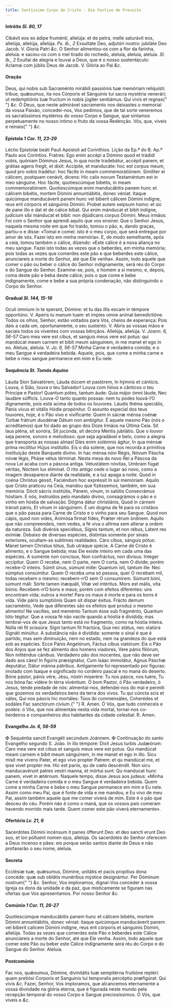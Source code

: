 ```yaml
---
title: Santíssimo Corpo de Cristo - Dia Festivo de Preceito
---
```


<h4 class="text-center">
  Intróito <em>Sl. 80, 17</em>
</h4>
<div class="grid grid-cols-2 gap-5">
  <span class="text-justify">
    Cibávit eos ex ádipe fruménti, allelúja: et de petra, melle saturávit eos,
    allelúja, allelúja, allelúja. <em>Ps. ib., 2</em> Exsultáte Deo, adjutóri
    nostro: jubiláte Deo Jacob. V. Gloria Patri <em>&c.</em>
  </span>
  <span class="text-justify">
    O Senhor alimentou-os com a flor da farinha, aleluia: e saciou-os com o mel
    tirado do rochedo, aleluia, aleluia, aleluia. <em>Sl. ib., 2</em> Exultai de
    alegria e louvai a Deus, que é o nosso sustentáculo: Aclamai com júbilo Deus
    de Jacob. V. Glória ao Pai <em>&c.</em>
  </span>
</div>


#### Oração
<div class="grid grid-cols-2 gap-5">
  <span class="text-justify">
    Deus, qui nobis sub Sacraménto mirábili passiónis tuæ memóriam reliquísti:
    tríbue, quǽsumus, ita nos Córporis et Sánguinis tui sacra mystéria venerári;
    ut redemptiónis tuæ fructum in nobis júgiter sentiámus: Qui vivis et regnas{" "}
    <em>&c.</em>
  </span>
  <span class="text-justify">
    Ó Deus, que neste admirável sacramento nos deixastes o memorial da vossa
    Paixão, concedei-nos, Vos pedimos, que de tal sorte veneremos os
    sacratíssimos mystérios do vosso Corpo e Sangue, que sintamos perpetuamente
    no nosso íntimo o fruto da vossa Redenção. Vós, que, viveis e reinais{" "}
    <em>&c.</em>
  </span>
</div>

<h4 class="text-center">
  Epístola <em>1 Cor. 11, 23-29</em>
</h4>
<div class="grid grid-cols-2 gap-5">
  <span class="text-justify">
    Léctio Epistolæ beáti Pauli Apóstoli ad Corinthios.
  </span>
  <span class="text-justify">
    Lição da Ep.ª do B. Ap.º Paulo aos Coríntios.
  </span>
  <span class="text-justify">
    Fratres: Ego enim accépi a Dómino quod et trádidí vobis, quóniam Dóminus
    Jesus, in qua nocte tradebátur, accépit panem, et grátias agens fregit, et
    dixit: Accípite, et manducáte: hoc est corpus meum, quod pro vobis tradétur:
    hoc fácite in meam commemoratiónem. Simíliter ei cálicem, postquam cenávit,
    dicens: Hic calix novum Testaméntum est in meo sánguine. Hoc fácite,
    quotiescúmque bibétis, in meam commemoratiónem. Quotiescúmque enim
    manducábitis panem hunc et cálicem bibétis, mortem Dómini annuntiábitis,
    donec véniat. Itaque quicúmque manducáverit panem hunc vel bíberit cálicem
    Dómini indígne, reus erit córporis et sánguinis Dómini. Probet autem seípsum
    homo: et sic de pane illo e dat et de calice bibat. Qui enim mánducat et
    bibit indígne, judícium sibi mánducat et bibit: non dijúdicans corpus
    Dómini.
  </span>
  <span class="text-justify">
    Meus irmãos: Foi com o Senhor que aprendi aquilo que vos ensinei: Que o
    Senhor Jesus, naquela mesma noite em que foi traído, tomou o pão, e, dando
    graças, partiu-o e disse: «Tomai e comei: isto é o meu corpo, que será
    entregue por amor de vós. Fazei isto em minha memória». E, de modo
    semelhante, após a ceia, tomou também o cálice, dizendo: «Este cálice é a
    nova aliança no meu sangue. Fazei isto todas as vezes que o beberdes, em
    minha memória; pois todas as vezes que comerdes este pão e que beberdes este
    cálice, anunciareis a morte do Senhor, até que Ele venha». Assim, todo
    aquele que comer o pão ou beber o cálice do Senhor indignamente, será réu do
    Corpo e do Sangue do Senhor. Examine-se, pois, o homem a si mesmo; e,
    depois, coma deste pão e beba deste cálice; pois o que come e bebe
    indignamente, come e bebe a sua própria condenação, não distinguindo o Corpo
    do Senhor.
  </span>
</div>

<h4 class="text-center">
  Gradual <em>Sl. 144, 15-16</em>
</h4>
<div class="grid grid-cols-2 gap-5">
  <span class="text-justify">
    Oculi ómnium in te sperant, Dómine: et tu das illis escam in témpore
    opportúno. V. Aperis tu manum tuam: et imples omne animal benedictióne.
  </span>
  <span class="text-justify">
    Todos os olhos, Senhor, estão voltados para Vós, cheios de esperança: Pois
    dais a cada um, oportunamente, o seu sustento. V. Abris as vossas mãos e
    saciais todos os viventes com vossas bênçãos.
  </span>
  <span class="text-justify">
    Allelúja, allelúja. V. <em>Joann. 6, 56-57</em> Caro mea vere est cibus, et
    sanguis meus vere est potus: qui mandúcat meam carnem et bibit meum
    sánguinem, in me manet et ego in eo.
  </span>
  <span class="text-justify">
    Aleluia, aleluia. V. <em>Jo. 6, 56-57</em> Minha Carne é verdadeira comida;
    e o meu Sangue é verdadeira bebida. Aquele, pois, que come a minha carne e
    bebe o meu sangue permanece em mim e Eu nele.
  </span>
</div>

<h4 class="text-center">
  Sequência <em>St. Tomás Aquino</em>
</h4>
<div class="grid grid-cols-2 gap-5">
  <span class="text-justify">
    Láuda Síon Salvatórem, Láuda dúcem et pastórem, In hýmnis et cánticis.
  </span>
  <span class="text-justify">
    Louva, ó Sião, louva o teu Salvador! Louva com hinos e cânticos o teu
    Principe e Pastor!
  </span>
  <span class="text-justify">
    Quantum pótes, tantum áude: Quia májor ómni láude, Nec laudáre súfficis.
  </span>
  <span class="text-justify">
    Louva-O tanto quanto possas: nem tu podes louvá-l’O dignamente, pois está
    acima de todos os louvores.
  </span>
  <span class="text-justify">
    Láudis théma speciális, Pánis vívus et vitális Hódie propónitur.
  </span>
  <span class="text-justify">
    O assunto especial dos teus louvores, hoje, é o Pão vivo e vivificante:
  </span>
  <span class="text-justify">
    Quem in sácræ ménsa coénæ Túrbæ frátrum duodénæ Dátum non ambígitur.
  </span>
  <span class="text-justify">
    É aquele mesmo Pão (nós o acreditamos) que foi dado ao grupo dos Doze Irmãos
    na Última Ceia.
  </span>
  <span class="text-justify">
    Sit laus pléna, sít sonóra, Sit jucúnda, sit decóra Méntis jubilátio.
  </span>
  <span class="text-justify">
    Que o louvor seja perene, sonoro e melodioso: que seja agradável e belo,
    como a alegria que transporta as nossas almas!
  </span>
  <span class="text-justify">
    Díes enim solémnis ágitur, In qua ménsæ príma recólitur Hújus institútio.
  </span>
  <span class="text-justify">
    Eis o dia solene, que nos recorda a primitiva instituição deste Banquete
    divino.
  </span>
  <span class="text-justify">
    In hac ménsa nóvi Régis, Nóvum Páscha nóvæ légis, Pháse vétus términat.
  </span>
  <span class="text-justify">
    Nesta mesa do novo Rei a Páscoa da nova Lei acaba com a páscoa antiga.
  </span>
  <span class="text-justify">
    Vetustátem nóvitas, Umbram fúgat véritas, Nóctem lux elíminat.
  </span>
  <span class="text-justify">
    O rito antigo cede o lugar ao novo, como a imagem desaparece diante da
    realidade, e a luz apaga a noite.
  </span>
  <span class="text-justify">
    Quod in coéna Chrístus géssit, Faciéndum hoc expréssit In súi memóriam.
  </span>
  <span class="text-justify">
    Aquilo que Cristo praticou na Ceia, mandou que fizéssemos, também, em sua
    memória.
  </span>
  <span class="text-justify">
    Dócti sácris institútis, Pánem, vínum, in salútis Consecrámus hóstiam.
  </span>
  <span class="text-justify">
    E nós, instruídos pelo mandato divino, consagrámos o pão e o vinho em hóstia
    de salvação.
  </span>
  <span class="text-justify">
    Dógma dátur christiánis, Quod in cárnem tránsit pánis, Et vínum in
    sánguinem.
  </span>
  <span class="text-justify">
    É um dogma de fé para os cristãos que o pão passa para Carne de Cristo e o
    vinho para seu Sangue.
  </span>
  <span class="text-justify">
    Quod non cápis, quod non vídes, Animósa fírmat fídes, Præter rérum órdinem.
  </span>
  <span class="text-justify">
    Aquilo que não compreendeis, nem vedes, a fé viva o afirma sem alterar a
    ordem da natureza.
  </span>
  <span class="text-justify">
    Sub divérsis speciébus, Sígnis tantum, et non rébus, Látent res exímiæ.
  </span>
  <span class="text-justify">
    Debaixo de diversas espécies, distintas somente por sinais exteriores,
    ocultam-se sublimes realidades.
  </span>
  <span class="text-justify">
    Cáro cíbus, sánguis pótus: Mánet tamen Chrístus tótus, Sub utráque spécie.
  </span>
  <span class="text-justify">
    A Carne de Cristo é alimento, e o Sangue bebida; mas Ele existe inteiro em
    cada uma das espécies.
  </span>
  <span class="text-justify">
    A suménte non concísus, Non confráctus, non divísus: Integer accípitur.
  </span>
  <span class="text-justify">
    Quem O recebe, nem O parte, nem O corta, nem O divide; porém recebe-O
    inteiro.
  </span>
  <span class="text-justify">
    Súmit únus, súmunt mille: Quantum ísti, tantum ílle: Nec súmptus consúmitur.
  </span>
  <span class="text-justify">
    Quem O receba uma só pessoa, quer O recebam mil, todas recebem o mesmo:
    recebem-n’O sem O consumirem.
  </span>
  <span class="text-justify">
    Súmunt bóni, súmunt máli: Sórte tamen inæquáli, Vítæ vel intéritus. Mors est
    mális, víta bónis:
  </span>
  <span class="text-justify">
    Recebem-n’O bons e maus; porém com efeitos diferentes: uns encontram vida;
    outros a morte! Para os maus é morte e para os bons é vida.
  </span>
  <span class="text-justify">
    Víde páris sumptiónis Quam sit díspar éxitus. Frácto demum sacraménto,
  </span>
  <span class="text-justify">
    Vede que diferentes são os efeitos que produz o mesmo alimento!
  </span>
  <span class="text-justify">
    Ne vacílles, sed meménto Tantum ésse sub fragménto, Quantum tóto tégitur.
  </span>
  <span class="text-justify">
    Que a vossa fé não vacile quando a hóstia é dividida; mas lembrai-vos de que
    Jesus tanto está no fragmento, como na hóstia inteira.
  </span>
  <span class="text-justify">
    Núlla réi fit scissúra: Sígni tantum fit fractúra, Qua nec státus, nec
    statúra Signáti minúitur.
  </span>
  <span class="text-justify">
    A substância não é dividida: somente o sinal é que é partido, mas sem
    diminuição, nem no estado, nem na grandeza do que está sob as espécies.
  </span>
  <span class="text-justify">Ecce Pánis Angelórum, Fáctus cíbus viatórum:</span>
  <span class="text-justify">
    Eis o Pão dos Anjos que se fez alimento dos homens viadores,
  </span>
  <span class="text-justify">Vere pánis filiórum, Non mitténdus cánibus.</span>
  <span class="text-justify">
    Verdadeiro pão dos inocentes, que não deve ser dado aos cães!
  </span>
  <span class="text-justify">
    In figúris præsignátur, Cum Isáac immolátur, Agnus Páschæ deputátur, Dátur
    mánna pátribus.
  </span>
  <span class="text-justify">
    Antigamente foi representado por figuras: imolado com Isaque e significado
    no cordeiro pascal e no maná do deserto.
  </span>
  <span class="text-justify">
    Bóne pástor, pánis vére, Jésu, nóstri miserére: Tu nos pásce, nos tuére, Tu
    nos bóna fac vidére In térra vivéntium.
  </span>
  <span class="text-justify">
    Ó bom Pastor, ó Pão verdadeiro, ó Jesus, tende piedade de nós:
    alimentai-nos, defendei-nos do mal e permiti que gozemos os verdadeiros bens
    da terra dos vivos.
  </span>
  <span class="text-justify">
    Tu qui cúncta scis et váles, Qui nos páscis hic mortáles: Túos ibi
    commensáles, Coherédes et sodáles Fac sanctórum cívium.{" "}
    <span class="text-red-500">R.</span> Amen.
  </span>
  <span class="text-justify">
    Ó Vós, que tudo conheceis e podeis: ó Vós, que nos alimentais nesta vida
    mortal, tornai-nos co-herdeiros e companheiros dos habitantes da cidade
    celestial. <span class="text-red-500">R.</span> Amen.
  </span>
</div>

<h4 class="text-center">
  Evangelho <em>Jo. 6, 56-59</em>
</h4>
<div class="grid grid-cols-2 gap-5">
  <span class="text-justify">
    <span class="text-red-500">&#10016;</span> Sequéntia sancti Evangéli
    secúndum Joánnem.
  </span>
  <span class="text-justify">
    <span class="text-red-500">&#10016;</span> Continuação do santo Evangelho
    segundo S. João.
  </span>
  <span class="text-justify">
    In illo témpore: Dixit Jesus turbis Judæórum: Caro mea vere est cibus et
    sanguis meus vere est potus. Qui mandúcat meam carnem e bibit meum
    sánguinem, in me manet et ego in illo. Sicu misit me vivens Pater, et ego
    vivo propter Patrem: et qu mandúcat me, et ipse vivet propter me. Hic est
    panis, qu de cœlo descéndit. Non sicu manducavérunt patres vestri manna, et
    mórtui sunt. Qu manducat hunc panem, vivet in ætérnum.
  </span>
  <span class="text-justify">
    Naquele tempo, disse Jesus aos judeus: «Minha Carne é verdadeira comida e o
    meu Sangue é verdadeira bebida. Quem come a minha Carne e bebe o meu Sangue
    permanece em mim e Eu nele. Assim como meu Pai, que é fonte de vida e me
    mandou, e Eu vivo de meu Pai, assim também aquele que me comer viverá de
    mim. Este é o pão que desceu do céu. Porém não é como o maná, que os vossos
    pais comeram havendo morrido mais tarde. Quem comer este pão viverá
    eternamente».
  </span>
</div>

<h4 class="text-center">
  Ofertório <em>Lv. 21, 6</em>
</h4>
<div class="grid grid-cols-2 gap-5">
  <span class="text-justify">
    Sacerdótes Dómini incénsum it panes ófferunt Deo: et deo sancti erunt Deo
    suo, et lon pólluent nomen ejus, allelúja.
  </span>
  <span class="text-justify">
    Os sacerdotes do Senhor oferecem a Deus incenso e pães: eis porque serão
    santos diante de Deus e não profanarão o seu nome, aleluia.
  </span>
</div>


#### Secreta
<div class="grid grid-cols-2 gap-5">
  <span class="text-justify">
    Ecclésiæ tuæ, quǽsumus, Dómine, unitátis et pacis propítius dona concéde:
    quæ sub oblátis munéribus mýstice designántur. Per Dóminum nostrum{" "}
    <em>&c.</em>
  </span>
  <span class="text-justify">
    Senhor, Vos imploramos, dignai-Vos conceder à vossa Igreja os dons da
    unidade e da paz, que misticamente se figuram nas ofertas que Vos
    apresentamos. Por nosso Senhor <em>&c.</em>
  </span>
</div>

<h4 class="text-center">
  Comúnio <em>1 Cor. 11, 26-27</em>
</h4>
<div class="grid grid-cols-2 gap-5">
  <span class="text-justify">
    Quotiescúmque manducábitis panem hunc et cálicem bibétis, mortem Dómini
    annuntiábitis, donec véniat: itaque quicúmque manducáverit panem vel bíberit
    calicem Dómini indígne, reus erit córporis et sánguinis Dómini, allelúja.
  </span>
  <span class="text-justify">
    Todas as vezes que comerdes este Pão e beberdes este Cálice anunciareis a
    morte do Senhor, até que Ele venha. Assim, todo aquele que comer este Pão ou
    beber este Cálice indignamente será réu do Corpo e do Sangue do Senhor.
    Aleluia.
  </span>
</div>


#### Postcomúnio
<div class="grid grid-cols-2 gap-5">
  <span class="text-justify">
    Fac nos, quǽsumus, Dómine, divinitátis tuæ sempitérna fruitióne repléri:
    quam pretiósi Corporis et Sanguinis tui temporalis percéptio præfigúrat: Qui
    vivis <em>&c.</em>
  </span>
  <span class="text-justify">
    Fazei, Senhor, Vos imploramos, que alcancemos eternamente a vossa divindade
    na glória eterna, que é figurada neste mundo pela recepção temporal do vosso
    Corpo e Sangue preciosíssimos. Ó Vós, que viveis e <em>&c.</em>
  </span>
</div>

